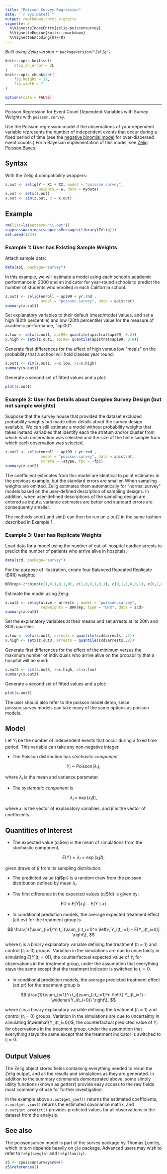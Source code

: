```yaml
---
title: "Poisson Survey Regression"
date: "`r Sys.Date()`"
output: rmarkdown::html_vignette
vignette: >
  %\VignetteIndexEntry{zelig-poissonsurvey}
  %\VignetteEngine{knitr::rmarkdown}
  %\VignetteEncoding{UTF-8}
---
```


*Built using Zelig version `r packageVersion("Zelig")`*

```r
knitr::opts_knit$set(
    stop_on_error = 2L
)
knitr::opts_chunk$set(
    fig.height = 11,
    fig.width = 7
)

options(cite = FALSE)
```
---

Poisson Regression for Event Count Dependent Variables with Survey Weights with `poisson.survey`.

Use the Poisson regression model if the observations of your dependent
variable represents the number of independent events that occur during a
fixed period of time (see the [negative binomial model](zelig_negbin.html) for
over-dispersed event counts.) For a Bayesian implementation of this
model, see [Zelig Poisson Bayes](zelig_poissonbayes.html).

Syntax
------

With the Zelig 4 compatibility wrappers:

```r
z.out <- zelig(Y ~ X1 + X2, model = "poisson.survey",
               weights = w, data = mydata)
x.out <- setx(z.out)
s.out <- sim(z.out, x = x.out)
```

Example
------

```r
rm(list=ls(pattern="\\.out"))
suppressWarnings(suppressMessages(library(Zelig)))
set.seed(1234)
```

### Example 1: User has Existing Sample Weights

Attach sample data:

```r
data(api, package="survey")
```

In this example, we will estimate a model using
each school's academic performance in 2000 and an
indicator for year-round schools to predict the
number of students who enrolled in each California school.

```r
z.out1 <- zelig(enroll ~ api99 + yr.rnd ,
                model = "poisson.survey", data = apistrat)
summary(z.out1)
```

Set explanatory variables to their default (mean/mode) values, and set
a high (80th percentile) and low (20th percentile) value for the
measure of academic performance, "api00":

```r
x.low <- setx(z.out1, api99= quantile(apistrat$api99, 0.2))
x.high <- setx(z.out1, api99= quantile(apistrat$api99, 0.8))
```

Generate first differences for the effect of high versus low "meals"
on the probability that a school will hold classes year round:

```r
s.out1 <- sim(z.out1, x=x.low, x1=x.high)
summary(s.out1)
```

Generate a second set of fitted values and a plot:

```r
plot(s.out1)
```


### Example 2: User has Details about Complex Survey Design (but not sample weights)

Suppose that the survey house that provided
the dataset excluded probability weights
but made other details about the survey
design available.  We can still estimate
a model without probability weights that takes
instead variables that identify each the stratum
and/or cluster from which each observation was
selected and the size of the finite sample from
which each observation was selected.

```r
z.out2 <- zelig(enroll ~ api99 + yr.rnd ,
                model = "poisson.survey", data = apistrat,
                strata = ~stype, fpc = ~fpc)
summary(z.out2)
```

The coefficient estimates from this model are identical to
point estimates in the previous example, but the standard errors
are smaller.  When sampling weights are omitted, Zelig estimates
them automatically for "normal.survey" models based on the
user-defined description of sampling designs.  In addition,
when user-defined descriptions of the sampling design are
entered as inputs, variance estimates are better and standard
errors are consequently smaller.

The methods setx() and sim() can then be run on z.out2 in the same fashion
described in Example 1.


### Example 3: User has Replicate Weights

Load data for a model using the number of out-of-hospital
cardiac arrests to predict the number of patients who arrive
alive in hospitals.

```r
data(scd, package="survey")
```

For the purpose of illustration, create four Balanced
Repeated Replicate (BRR) weights:

```r
BRRrep<-2*cbind(c(1,0,1,0,1,0), c(1,0,0,1,0,1), c(0,1,1,0,0,1), c(0,1,0,1,1,0))
```

Estimate the model using Zelig:

```r
z.out3 <- zelig(alive ~ arrests , model = "poisson.survey",
                repweights = BRRrep, type = "BRR", data = scd)
summary(z.out3)
```

Set the explanatory variables at their means and set
arrests at its 20th and 80th quartiles

```r
x.low <- setx(z.out3, arrests = quantile(scd$arrests, .2))
x.high <- setx(z.out3, arrests = quantile(scd$arrests,.8))
```

Generate first differences for the effect of the minimum
versus the maximum number of individuals who arrive
alive on the probability that a hospital will be sued:

```r
s.out3 <- sim(z.out3, x=x.high, x1=x.low)
summary(s.out3)
```

Generate a second set of fitted values and a plot:

```r
plot(s.out3)
```

The user should also refer to the poisson model demo, since
poisson.survey models can take many of the same options as
poisson models.


Model
------

Let $Y_i$ be the number of independent events that occur during a
fixed time period. This variable can take any non-negative integer.

-  The Poisson distribution has *stochastic component*


$$
    Y_i \; \sim \; \textrm{Poisson}(\lambda_i),
$$

   where $\lambda_i$ is the mean and variance parameter.

-  The *systematic component* is


$$
    \lambda_i \; = \; \exp(x_i \beta),
$$

   where $x_i$ is the vector of explanatory variables, and
   $\beta$ is the vector of coefficients.

Quantities of Interest
------

-  The expected value (qi$ev) is the mean of simulations from the
   stochastic component,


$$
    E(Y) = \lambda_i =  \exp(x_i
        \beta),
$$

   given draws of $\beta$ from its sampling distribution.

-  The predicted value (qi$pr) is a random draw from the poisson
   distribution defined by mean $\lambda_i$.

-  The first difference in the expected values (qi$fd) is given by:


$$
    \textrm{FD} \; = \; E(Y | x_1) - E(Y \mid x)
$$

-  In conditional prediction models, the average expected treatment
   effect (att.ev) for the treatment group is


$$
    \frac{1}{\sum_{i=1}^n t_i}\sum_{i:t_i=1}^n \left\{ Y_i(t_i=1) -
        E[Y_i(t_i=0)] \right\},
$$

   where $t_i$ is a binary explanatory variable defining the
   treatment ($t_i=1$) and control ($t_i=0$) groups.
   Variation in the simulations are due to uncertainty in simulating
   $E[Y_i(t_i=0)]$, the counterfactual expected value of
   $Y_i$ for observations in the treatment group, under the
   assumption that everything stays the same except that the treatment
   indicator is switched to $t_i=0$.

-  In conditional prediction models, the average predicted treatment
   effect (att.pr) for the treatment group is


$$
    \frac{1}{\sum_{i=1}^n t_i}\sum_{i:t_i=1}^n \left\{ Y_i(t_i=1) -
        \widehat{Y_i(t_i=0)} \right\},
$$

   where $t_i$ is a binary explanatory variable defining the
   treatment ($t_i=1$) and control ($t_i=0$) groups.
   Variation in the simulations are due to uncertainty in simulating
   $\widehat{Y_i(t_i=0)}$, the counterfactual predicted value of
   $Y_i$ for observations in the treatment group, under the
   assumption that everything stays the same except that the treatment
   indicator is switched to $t_i=0$.

Output Values
------

The Zelig object stores fields containing everything needed to
rerun the Zelig output, and all the results and simulations as they are generated.
In addition to the summary commands demonstrated above, some simply utility
functions (known as *getters*) provide easy access to the raw fields most
commonly of use for further investigation.

In the example above `z.out$get_coef()` returns the estimated coefficients, `z.out$get_vcov()` returns the estimated covariance matrix, and `z.out$get_predict()` provides predicted values for all observations in the dataset from the analysis.

See also
------

The poissonsurvey model is part of the survey package by Thomas Lumley, which in turn depends heavily on `glm` package. Advanced users may
wish to refer to `help(svyglm)` and `help(family)`.

```r
z5 <- zpoissonsurvey$new()
z5$references()
```
